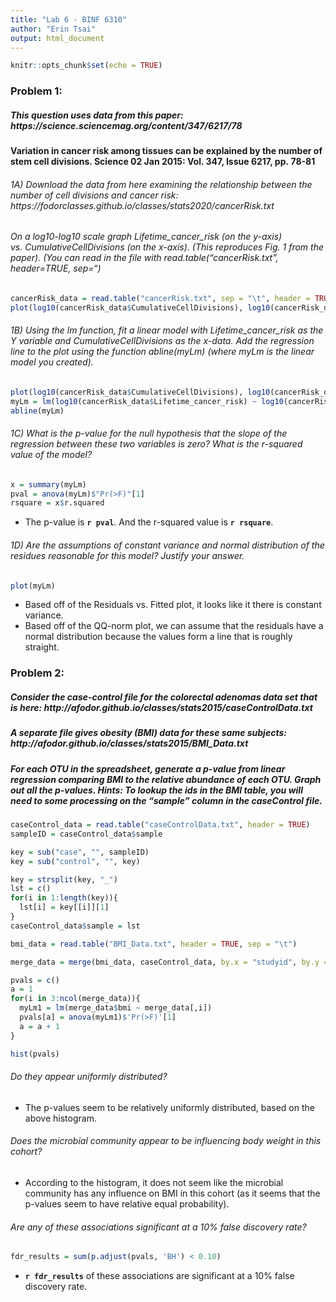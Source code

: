 ```yaml
---
title: "Lab 6 - BINF 6310"
author: "Erin Tsai"
output: html_document
---
```


```r
knitr::opts_chunk$set(echo = TRUE)
```

### Problem 1: 
##### This question uses data from this paper: https://science.sciencemag.org/content/347/6217/78
#### Variation in cancer risk among tissues can be explained by the number of stem cell divisions. Science 02 Jan 2015: Vol. 347, Issue 6217, pp. 78-81

######  1A) Download the data from here examining the relationship between the number of cell divisions and cancer risk: https://fodorclasses.github.io/classes/stats2020/cancerRisk.txt
###### On a log10-log10 scale graph Lifetime_cancer_risk (on the y-axis) vs. CumulativeCellDivisions (on the x-axis).  (This reproduces Fig. 1 from the paper). (You can read in the file with read.table("cancerRisk.txt", header=TRUE, sep="\t")

```r
cancerRisk_data = read.table("cancerRisk.txt", sep = "\t", header = TRUE)
plot(log10(cancerRisk_data$CumulativeCellDivisions), log10(cancerRisk_data$Lifetime_cancer_risk))
```

###### 1B) Using the lm function, fit a linear model with Lifetime_cancer_risk as the Y variable and CumulativeCellDivisions as the x-data.  Add the regression line to the plot using the function abline(myLm)  (where myLm is the linear model you created).

```r
plot(log10(cancerRisk_data$CumulativeCellDivisions), log10(cancerRisk_data$Lifetime_cancer_risk))
myLm = lm(log10(cancerRisk_data$Lifetime_cancer_risk) ~ log10(cancerRisk_data$CumulativeCellDivisions))
abline(myLm)
```

###### 1C) What is the p-value for the null hypothesis that the slope of the regression between these two variables is zero?  What is the r-squared value of the model?

```r
x = summary(myLm)
pval = anova(myLm)$"Pr(>F)"[1]
rsquare = x$r.squared
```

* The p-value is **`r pval`**. And the r-squared value is **`r rsquare`**.

###### 1D) Are the assumptions of constant variance and normal distribution of the residues reasonable for this model?  Justify your answer.

```r
plot(myLm)
```

* Based off of the Residuals vs. Fitted plot, it looks like it there is constant variance.
* Based off of the QQ-norm plot, we can assume that the residuals have a normal distribution because the values form a line that is roughly straight. 

### Problem 2:
##### Consider the case-control file for the colorectal adenomas data set that is here: http://afodor.github.io/classes/stats2015/caseControlData.txt
##### A separate file gives obesity (BMI) data for these same subjects: http://afodor.github.io/classes/stats2015/BMI_Data.txt 
##### For each OTU in the spreadsheet, generate a p-value from linear regression comparing BMI to the relative abundance of each OTU. Graph out all the p-values. Hints:  To lookup the ids in the BMI table, you will need to some processing on the “sample” column in the caseControl file.

```r
caseControl_data = read.table("caseControlData.txt", header = TRUE)
sampleID = caseControl_data$sample

key = sub("case", "", sampleID)
key = sub("control", "", key)

key = strsplit(key, "_")
lst = c()
for(i in 1:length(key)){
  lst[i] = key[[i]][1]
}
caseControl_data$sample = lst

bmi_data = read.table("BMI_Data.txt", header = TRUE, sep = "\t")

merge_data = merge(bmi_data, caseControl_data, by.x = "studyid", by.y = "sample")

pvals = c()
a = 1
for(i in 3:ncol(merge_data)){
  myLm1 = lm(merge_data$bmi ~ merge_data[,i])
  pvals[a] = anova(myLm1)$'Pr(>F)'[1]
  a = a + 1
}

hist(pvals)
```

###### Do they appear uniformly distributed? 
* The p-values seem to be relatively uniformly distributed, based on the above histogram.

###### Does the microbial community appear to be influencing body weight in this cohort? 
* According to the histogram, it does not seem like the microbial community has any influence on BMI in this cohort (as it seems that the p-values seem to have relative equal probability).

###### Are any of these associations significant at a 10% false discovery rate?

```r
fdr_results = sum(p.adjust(pvals, 'BH') < 0.10)
```
* **`r fdr_results`** of these associations are significant at a 10% false discovery rate.


